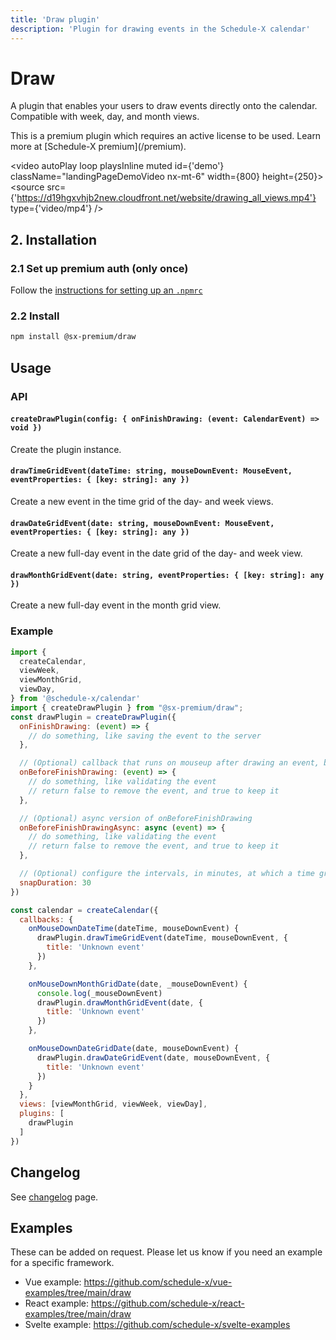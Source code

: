 ```yaml
---
title: 'Draw plugin'
description: 'Plugin for drawing events in the Schedule-X calendar'
---
```


# Draw

A plugin that enables your users to draw events directly onto the calendar. Compatible with week, day, and month views.


<Callout type="info">
  This is a premium plugin which requires an active license to be used. Learn more at [Schedule-X premium](/premium).
</Callout>

<video autoPlay loop playsInline muted id={'demo'} className="landingPageDemoVideo nx-mt-6" width={800}
       height={250}>
  <source src={'https://d19hgxvhjb2new.cloudfront.net/website/drawing_all_views.mp4'} type={'video/mp4'} />
</video>

## 2. Installation

### 2.1 Set up premium auth (only once)

Follow the [instructions for setting up an `.npmrc`](/docs/calendar/installing-premium)


### 2.2 Install

```bash copy
npm install @sx-premium/draw
```

## Usage

### API

#### `createDrawPlugin(config: { onFinishDrawing: (event: CalendarEvent) => void })`

Create the plugin instance.

#### `drawTimeGridEvent(dateTime: string, mouseDownEvent: MouseEvent, eventProperties: { [key: string]: any })`

Create a new event in the time grid of the day- and week views.

#### `drawDateGridEvent(date: string, mouseDownEvent: MouseEvent, eventProperties: { [key: string]: any })`

Create a new full-day event in the date grid of the day- and week view.

#### `drawMonthGridEvent(date: string, eventProperties: { [key: string]: any })`

Create a new full-day event in the month grid view.

### Example

```js
import {
  createCalendar,
  viewWeek,
  viewMonthGrid,
  viewDay,
} from '@schedule-x/calendar'
import { createDrawPlugin } from "@sx-premium/draw";
const drawPlugin = createDrawPlugin({
  onFinishDrawing: (event) => {
    // do something, like saving the event to the server
  },

  // (Optional) callback that runs on mouseup after drawing an event, before calling onFinishDrawing
  onBeforeFinishDrawing: (event) => {
    // do something, like validating the event
    // return false to remove the event, and true to keep it
  },

  // (Optional) async version of onBeforeFinishDrawing
  onBeforeFinishDrawingAsync: async (event) => {
    // do something, like validating the event
    // return false to remove the event, and true to keep it
  },

  // (Optional) configure the intervals, in minutes, at which a time grid-event can be drawn. Valid values: 15, 30, 60
  snapDuration: 30
})

const calendar = createCalendar({
  callbacks: {
    onMouseDownDateTime(dateTime, mouseDownEvent) {
      drawPlugin.drawTimeGridEvent(dateTime, mouseDownEvent, {
        title: 'Unknown event'
      })
    },

    onMouseDownMonthGridDate(date, _mouseDownEvent) {
      console.log(_mouseDownEvent)
      drawPlugin.drawMonthGridEvent(date, {
        title: 'Unknown event'
      })
    },

    onMouseDownDateGridDate(date, mouseDownEvent) {
      drawPlugin.drawDateGridEvent(date, mouseDownEvent, {
        title: 'Unknown event'
      })
    }
  },
  views: [viewMonthGrid, viewWeek, viewDay],
  plugins: [
    drawPlugin
  ]
})
```

## Changelog

See [changelog](/premium-changelog) page.

## Examples

These can be added on request. Please let us know if you need an example for a specific framework.

* Vue example: https://github.com/schedule-x/vue-examples/tree/main/draw
* React example: https://github.com/schedule-x/react-examples/tree/main/draw
* Svelte example: https://github.com/schedule-x/svelte-examples

